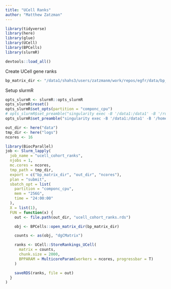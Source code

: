 ```yaml
---
title: "UCell Ranks"
author: "Matthew Zatzman"
---
```


```r
library(tidyverse)
library(here)
library(glue)
library(UCell)
library(BPCells)
library(slurmR)

devtools::load_all()
```


Create UCell gene ranks

```r
bp_matrix_dir <- "/data1/shahs3/users/zatzmanm/work/repos/egfr/data/bp_cells/merged_counts/"
```

Setup slurmR

```r
opts_slurmR <- slurmR::opts_slurmR
opts_slurmR$reset()
opts_slurmR$set_opts(partition = "componc_cpu")
# opts_slurmR$set_preamble("singularity exec -B '/data1:/data1' -B '/run/munge/,/etc/slurm/,/usr/lib64/slurm,/usr/lib64/libmunge.so.2' -B '/home/zatzmanm:/home/zatzmanm' /home/zatzmanm/work/images/rstudio/rstudio-latest.sif \\")
opts_slurmR$set_preamble("singularity exec -B '/data1:/data1' -B '/home/zatzmanm:/home/zatzmanm' /home/zatzmanm/work/images/rstudio/rstudio-latest.sif \\")

out_dir <- here("data")
tmp_dir <- here("logs")
ncores <- 16
```

```r
library(BiocParallel)
job <- Slurm_lapply(
  job_name = "ucell_cohort_ranks",
  njobs = 1,
  mc.cores = ncores,
  tmp_path = tmp_dir,
  export = c("bp_matrix_dir", "out_dir", "ncores"),
  plan = "submit",
  sbatch_opt = list(
    partition = "componc_cpu",
    mem = "256G",
    time = "24:00:00"
  ),
  X = list(1),
  FUN = function(x) {
    out <- file.path(out_dir, "ucell_cohort_ranks.rds")

    obj <- BPCells::open_matrix_dir(bp_matrix_dir)

    counts <- as(obj, "dgCMatrix")

    ranks <- UCell::StoreRankings_UCell(
      matrix = counts,
      chunk.size = 2000,
      BPPARAM = MulticoreParam(workers = ncores, progressbar = T)
    )

    saveRDS(ranks, file = out)
  }
)
```

